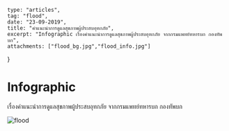 
	type: "articles",
	tag: "flood",
	date: "23-09-2019",
	title: "คำแนะนำการดูแลสุขภาพผู้ประสบอุทกภัย",
	excerpt: "Infographic เรื่องคำแนะนำการดูแลสุขภาพผู้ประสบอุทกภัย จากกรมแพทย์ทหารบก กองทัพบก",
	attachments: ["flood_bg.jpg","flood_info.jpg"]
}

# Infographic

 เรื่องคำแนะนำการดูแลสุขภาพผู้ประสบอุทกภัย จากกรมแพทย์ทหารบก กองทัพบก

<Img fluid={props.images[1].childImageSharp.fluid} alt="flood" />
